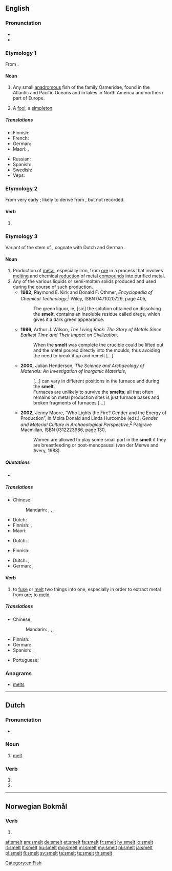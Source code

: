 ==English==
{{wikipedia|dab=smelt (disambiguation)}}

===Pronunciation===
* {{IPA|/ˈsmɛlt/|lang=en}}
* {{rhymes|ɛlt|lang=en}}

===Etymology 1===
From {{etyl|ang|en}} {{term|smelt|lang=ang}}.

====Noun====
{{wikipedia}}
{{en-noun}}

# Any small [[anadromous]] fish of the family Osmeridae, found in the Atlantic and Pacific Oceans and in lakes in North America and northern part of Europe.
# {{context|obsolete|lang=en}} A [[fool]]; a [[simpleton]].
#: {{rfquotek|Beaumont and Fletcher}}

=====Translations=====
{{trans-top|fish of the family Osmeridae}}
* Finnish: {{t+|fi|kuore}}
* French: {{t+|fr|éperlan|m}}
* German: {{t|de|Stint}}
* Maori: {{t|mi|ngaore}}, {{t|mi|paraki}}
{{trans-mid}}
* Russian: {{t+|ru|корюшка|f|tr=kór'uška}}
* Spanish: {{t|es|eperlano|m}}
* Swedish: {{t+|sv|nors}}
* Veps: {{t|vep|sinikod}}
{{trans-bottom}}

===Etymology 2===
From very early {{etyl|enm|en}} {{term|smel|lang=enm}}; likely to derive from {{etyl|ang|en}}, but not recorded.

====Verb====
{{head|en|verb form}}

# {{en-past of|smell}}

===Etymology 3===
Variant of the stem of {{etyl|ang|en}} {{term|meltan||to melt|lang=ang}}, cognate with Dutch {{term|smelten|lang=nl}} and German {{term|schmelzen|lang=de}}.

====Noun====
{{en-noun}}

# Production of [[metal]], especially iron, from [[ore]] in a process that involves [[melt|melting]] and chemical [[reduction]] of metal [[compound|compounds]] into purified metal.
# Any of the various liquids or semi-molten solids produced and used during the course of such production.
#* '''1982,''' Raymond E. Kirk and Donald F. Othmer, ''Encyclopedia of Chemical Technology'',<sup>[http://books.google.com/books?id=ELo2AAAAMAAJ]</sup> Wiley, ISBN 0471020729, page 405,
#*: The green liquor, ie, [sic] the solution obtained on dissolving the '''smelt''', contains an insoluble residue called dregs, which gives it a dark green appearance.
#* '''1996,''' Arthur J. Wilson, ''The Living Rock: The Story of Metals Since Earliest Time and Their Impact on Civilization'',
#*: When the '''smelt''' was complete the crucible could be lifted out and the metal poured directly into the moulds, thus avoiding the need to break it up and remelt […]
#* '''2000,''' Julian Henderson, ''The Science and Archaeology of Materials: An Investigation of Inorganic Materials'',
#*: […] can vary in different positions in the furnace and during the '''smelt'''.
#*: Furnaces are unlikely to survive the '''smelts'''; all that often remains on metal production sites is just furnace bases and broken fragments of furnaces […]
#* '''2002,''' Jenny Moore, “Who Lights the Fire? Gender and the Energy of Production”, in Moira Donald and Linda Hurcombe (eds.), ''Gender and Material Culture in Archaeological Perspective'',<sup>[http://books.google.com/books?id=che-z_41CnkC]</sup> Palgrave Macmillan, ISBN 0312223986, page 130,
#*: Women are allowed to play some small part in the '''smelt''' if they are breastfeeding or post-menopausal (van der Merwe and Avery, 1988). <!-- Confused? So is Ms. Moore. The smelt is considered allegorical for the female reproductive process, but woman who are pregnant or capable of pregnancy are considered detrimental to the smelt, so can't participate. -->

=====Quotations=====
* {{seeCites}}

=====Translations=====
{{trans-top|process of extracting metal from ore by melting}}
* Chinese:
*: Mandarin: {{t+|cmn|冶煉|sc=Hani}}, {{t+|cmn|冶炼|tr=yěliàn|sc=Hani}}, {{t+|cmn|熔煉|sc=Hani}}, {{t+|cmn|熔炼|tr=róngliàn|sc=Hani}}
{{trans-mid}}
* Dutch: {{t+|nl|wegsmelten}}
* Finnish: {{t|fi|pelkistyssulatus}}, {{t|fi|sulatus}}
* Maori: {{t|mi|whakarewa}}
{{trans-bottom}}

{{trans-top|any of the molten liquids involved in these processes}}
* Dutch: {{t+|nl|smelten}}
{{trans-mid}}
* Finnish: {{t+|fi|sula}}
{{trans-bottom}}

{{checktrans-top}} <!-- These appear to be verbs and not nouns as they are supposed to be in this section -->
* Dutch: {{t+check|nl|smelten}},  {{t-check|nl|versmelten}}
* German: {{t+check|de|schmelzen}},  {{t-check|de|verhütten}}
{{trans-bottom}}

====Verb====
{{en-verb}}

# to [[fuse]] or [[melt]] two things into one, especially in order to extract metal from [[ore]]; to [[meld]]

=====Translations=====
{{trans-top|to fuse two things into one}}
* Chinese:
*: Mandarin: {{t+|cmn|冶煉|sc=Hani}}, {{t+|cmn|冶炼|tr=yěliàn|sc=Hani}}, {{t+|cmn|熔煉|sc=Hani}}, {{t+|cmn|熔炼|tr=róngliàn|sc=Hani}}
{{trans-mid}}
* Finnish: {{t+|fi|sulattaa}}
* German: {{t|de|verschmelzen}}
* Spanish: {{t+|es|fundir}}, {{t+|es|soldar}}
{{trans-bottom}}

{{checktrans-top}}

{{trans-mid}}
* Portuguese: {{t-check|pt|fundir}}
{{trans-bottom}}

===Anagrams===
* [[melts#English|melts]]

[[Category:en:Fish]]

----

==Dutch==

===Pronunciation===
* {{audio|Nl-smelt.ogg|Audio|lang=nl}}

===Noun===
{{nl-noun|m|-|-}}

# [[melt]]

===Verb===
{{nl-verb-form}}

# {{nl-verb form of|p=123|n=sg|t=pres|m=ind|smelten}}
# {{nl-verb form of|m=imp|smelten}}

----
==Norwegian Bokmål==

===Verb===
{{head|nb|verb form}}

# {{form of|imperative|smelte|lang=nb}}

[[af:smelt]]
[[am:smelt]]
[[de:smelt]]
[[et:smelt]]
[[fa:smelt]]
[[fr:smelt]]
[[hy:smelt]]
[[io:smelt]]
[[it:smelt]]
[[lt:smelt]]
[[hu:smelt]]
[[mg:smelt]]
[[ml:smelt]]
[[my:smelt]]
[[nl:smelt]]
[[ja:smelt]]
[[pl:smelt]]
[[fi:smelt]]
[[sv:smelt]]
[[ta:smelt]]
[[te:smelt]]
[[th:smelt]]